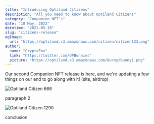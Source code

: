 ```yaml
---
title: "Introducing Optiland Citizens"
description: "All you need to know about Optiland Citizens"
category: "Companion NFT's"
date: "10 May, 2022"
datetime: "2022-05-10"
slug: "citizens-release"
ogImage:
  url: "https://optiland.s3.amazonaws.com/citizen/citizen123.png"
author:
  name: "CryptoFox"
  link: "https://twitter.com/OPBunnies"
  picture: "https://optiland.s3.amazonaws.com/bunny/bunny1.png"
---
```


Our second Companion NFT release is here, and we're updating a few things on our end to go along with it! (site, airdrop)

![Optiland Citizen 666](https://optiland.s3.amazonaws.com/citizen/citizen666.png)

paragraph 2

![Optiland Citizen 1290](https://optiland.s3.amazonaws.com/citizen/citizen1290.png)

conclusion

